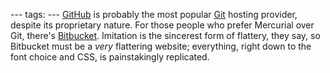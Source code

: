 ---
tags:
---
[[GitHub]] is probably the most popular [[Git]] hosting provider, despite its proprietary nature. For those people who prefer Mercurial over Git, there's [http://bitbucket.org/ Bitbucket]. Imitation is the sincerest form of flattery, they say, so Bitbucket must be a ''very'' flattering website; everything, right down to the font choice and CSS, is painstakingly replicated.
